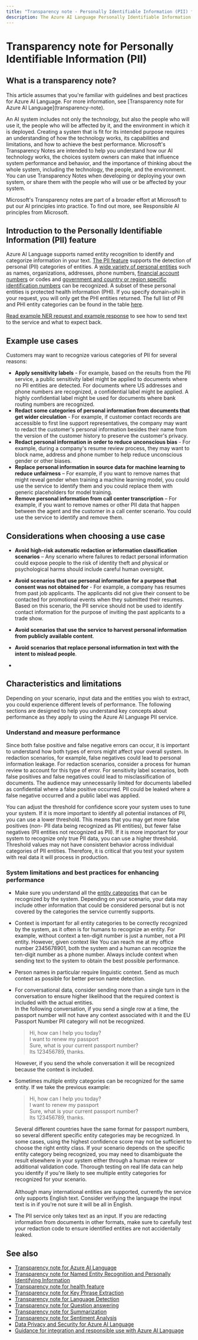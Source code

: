 ```yaml
---
title: "Transparency note - Personally Identifiable Information (PII) feature of Azure AI Language"
description: The Azure AI Language Personally Identifiable Information (PII) feature is part of NER and it can identify and redact sensitive entities in text that are associated with an individual person such as phone number, email address, mailing address, passport number.
---
```


# Transparency note for Personally Identifiable Information (PII)


<NonEnglishTranslation />

## What is a transparency note?

<Info>
This article assumes that you're familiar with guidelines and best practices for Azure AI Language. For more information, see [Transparency note for Azure AI Language](transparency-note).
</Info>

An AI system includes not only the technology, but also the people who will use it, the people who will be affected by it, and the environment in which it is deployed. Creating a system that is fit for its intended purpose requires an understanding of how the technology works, its capabilities and limitations, and how to achieve the best performance. Microsoft's Transparency Notes are intended to help you understand how our AI technology works, the choices system owners can make that influence system performance and behavior, and the importance of thinking about the whole system, including the technology, the people, and the environment. You can use Transparency Notes when developing or deploying your own system, or share them with the people who will use or be affected by your system.

Microsoft's Transparency notes are part of a broader effort at Microsoft to put our AI principles into practice. To find out more, see Responsible AI principles from Microsoft.

## Introduction to the Personally Identifiable Information (PII) feature

Azure AI Language supports named entity recognition to identify and categorize information in your text. [The PII feature](/azure/ai-services/language-service/personally-identifiable-information/overview) supports the detection of personal (PII) categories of entities. A [wide variety of personal entities](/azure/ai-services/language-service/personally-identifiable-information/concepts/entity-categories) such as names, organizations, addresses, phone numbers, [financial account numbers](/azure/ai-services/language-service/personally-identifiable-information/concepts/entity-categories#category-international-banking-account-number-iban) or codes and [government and country or region specific identification numbers](/azure/ai-services/language-service/personally-identifiable-information/concepts/entity-categories#government-and-countryregion-specific-identification) can be recognized. A subset of these personal entities is protected health information (PHI). If you specify domain=phi in your request, you will only get the PHI entities returned. The full list of PII and PHI entity categories can be found in the table [here](/azure/ai-services/language-service/personally-identifiable-information/concepts/entity-categories?branch=release-cogsvcs-language-service). 

[Read example NER request and example response](/azure/ai-services/language-service/personally-identifiable-information/quickstart    ) to see how to send text to the service and what to expect back.

## Example use cases

Customers may want to recognize various categories of PII for several reasons:

* **Apply sensitivity labels** - For example, based on the results from the PII service, a public sensitivity label might be applied to documents where no PII entities are detected. For documents where US addresses and phone numbers are recognized, a confidential label might be applied. A highly confidential label might be used for documents where bank routing numbers are recognized.
* **Redact some categories of personal information from documents that get wider circulation** - For example, if customer contact records are accessible to first line support representatives, the company may want to redact the customer's personal information besides their name from the version of the customer history to preserve the customer's privacy.
* **Redact personal information in order to reduce unconscious bias** - For example, during a company's resume review process, they may want to block name, address and phone number to help reduce unconscious gender or other biases.
* **Replace personal information in source data for machine learning to reduce unfairness** – For example, if you want to remove names that might reveal gender when training a machine learning model, you could use the service to identify them and you could replace them with generic placeholders for model training.
* **Remove personal information from call center transcription** – For example, if you want to remove names or other PII data that happen between the agent and the customer in a call center scenario. You could use the service to identify and remove them.

## Considerations when choosing a use case

* **Avoid high-risk automatic redaction or information classification scenarios** – Any scenario where failures to redact personal information could expose people to the risk of identity theft and physical or psychological harms should include careful human oversight.
* **Avoid scenarios that use personal information for a purpose that consent was not obtained for** - For example, a company has resumes from past job applicants. The applicants did not give their consent to be contacted for promotional events when they submitted their resumes. Based on this scenario, the PII service should not be used to identify contact information for the purpose of inviting the past applicants to a trade show.
* **Avoid scenarios that use the service to harvest personal information from publicly available content**.
* **Avoid scenarios that replace personal information in text with the intent to mislead people**.

* <RegulatoryConsiderations />

## Characteristics and limitations

Depending on your scenario, input data and the entities you wish to extract, you could experience different levels of performance. The following sections are designed to help you understand key concepts about performance as they apply to using the Azure AI Language PII service.

### Understand and measure performance

Since both false positive and false negative errors can occur, it is important to understand how both types of errors might affect your overall system. In redaction scenarios, for example, false negatives could lead to personal information leakage. For redaction scenarios, consider a process for human review to account for this type of error. For sensitivity label scenarios, both false positives and false negatives could lead to misclassification of documents. The audience may unnecessarily limited for documents labelled as confidential where a false positive occurred. PII could be leaked where a false negative occurred and a public label was applied.

You can adjust the threshold for confidence score your system uses to tune your system. If it is more important to identify all potential instances of PII, you can use a lower threshold. This means that you may get more false positives (non- PII data being recognized as PII entities), but fewer false negatives (PII entities not recognized as PII). If it is more important for your system to recognize only true PII data, you can use a higher threshold. Threshold values may not have consistent behavior across individual categories of PII entities. Therefore, it is critical that you test your system with real data it will process in production.

### System limitations and best practices for enhancing performance

* Make sure you understand all the [entity categories](/azure/ai-services/language-service/personally-identifiable-information/concepts/entity-categories) that can be recognized by the system. Depending on your scenario, your data may include other information that could be considered personal but is not covered by the categories the service currently supports.
* Context is important for all entity categories to be correctly recognized by the system, as it often is for humans to recognize an entity. For example, without context a ten-digit number is just a number, not a PII entity. However, given context like You can reach me at my office number 2345678901, both the system and a human can recognize the ten-digit number as a phone number. Always include context when sending text to the system to obtain the best possible performance.
* Person names in particular require linguistic context. Send as much context as possible for better person name detection.
* For conversational data, consider sending more than a single turn in the conversation to ensure higher likelihood that the required context is included with the actual entities.  
  In the following conversation, if you send a single row at a time, the passport number will not have any context associated with it and the EU Passport Number PII category will not be recognized. 
  > Hi, how can I help you today? <br/>
  >I want to renew my passport <br/>
  > Sure, what is your current passport number? <br/>
  > Its 123456789, thanks. 

  However, if you send the whole conversation it will be recognized because the context is included.
* Sometimes multiple entity categories can be recognized for the same entity. If we take the previous example:
  > Hi, how can I help you today?<br/>
  > I want to renew my passport<br/>
  > Sure, what is your current passport number?<br/>
  > Its 123456789, thanks.<br/>

  Several different countries have the same format for passport numbers, so several different specific entity categories may be recognized. In some cases, using the highest confidence score may not be sufficient to choose the right entity class. If your scenario depends on the specific entity category being recognized, you may need to disambiguate the result elsewhere in your system either through a human review or additional validation code. Thorough testing on real life data can help you identify if you're likely to see multiple entity categories for recognized for your scenario.<br/><br/>
  Although many international entities are supported, currently the service only supports English text. Consider verifying the language the input text is in if you're not sure it will be all in English.
* The PII service only takes text as an input. If you are redacting information from documents in other formats, make sure to carefully test your redaction code to ensure identified entities are not accidentally leaked.

## See also

* [Transparency note for Azure AI Language](transparency-note)
* [Transparency note for Named Entity Recognition and Personally Identifying Information](transparency-note-named-entity-recognition)
* [Transparency note for health feature](transparency-note-health)
* [Transparency note for Key Phrase Extraction](transparency-note-key-phrase-extraction)
* [Transparency note for Language Detection](transparency-note-language-detection)
* [Transparency note for Question answering](transparency-note-question-answering)
* [Transparency note for Summarization](transparency-note-extractive-summarization)
* [Transparency note for Sentiment Analysis](transparency-note-sentiment-analysis)
* [Data Privacy and Security for  Azure AI Language](data-privacy)
* [Guidance for integration and responsible use with Azure AI Language](guidance-integration-responsible-use)
